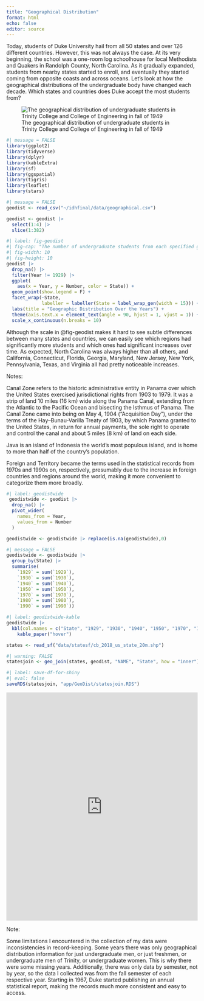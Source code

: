 ```yaml
---
title: "Geographical Distribution"
format: html
echo: false
editor: source
---
```


Today, students of Duke University hail from all 50 states and over 126 different countries. However, this was not always the case. At its very beginning, the school was a one-room log schoolhouse for local Methodists and Quakers in Randolph County, North Carolina. As it gradually expanded, students from nearby states started to enroll, and eventually they started coming from opposite coasts and across oceans. Let's look at how the geographical distributions of the undergraduate body have changed each decade. Which states and countries does Duke accept the most students from?

![The geographical distribution of undergraduate students in Trinity College and College of Engineering in fall of 1949](images/USDISTRIBUTION-01.png)

```r
#| message = FALSE
library(ggplot2)
library(tidyverse)
library(dplyr)
library(kableExtra)
library(sf)
library(ggspatial)
library(tigris)
library(leaflet)
library(stars)
```

```r
#| message = FALSE
geodist <- read_csv("~/idhfinal/data/geographical.csv")
```

```r
geodist <- geodist |>
  select(1:4) |>
  slice(1:382)
```

```r
#| label: fig-geodist
#| fig-cap: "The number of undergraduate students from each specified geographic region from the years 1929 to 1990"
#| fig-width: 10
#| fig-height: 10
geodist |>
  drop_na() |>
  filter(Year != 1929) |>
  ggplot(
    aes(x = Year, y = Number, color = State)) +
  geom_point(show.legend = F) +
  facet_wrap(~State,
             labeller = labeller(State = label_wrap_gen(width = 15))) +
  labs(title = "Geographic Distribution Over the Years") +
  theme(axis.text.x = element_text(angle = 90, hjust = 1, vjust = 1)) +
  scale_x_continuous(n.breaks = 10) 
```

Although the scale in @fig-geodist makes it hard to see subtle differences between many states and countries, we can easily see which regions had significantly more students and which ones had significant increases over time. As expected, North Carolina was always higher than all others, and California, Connecticut, Florida, Georgia, Maryland, New Jersey, New York, Pennsylvania, Texas, and Virginia all had pretty noticeable increases.

Notes:

Canal Zone refers to the historic administrative entity in Panama over which the United States exercised jurisdictional rights from 1903 to 1979. It was a strip of land 10 miles (16 km) wide along the Panama Canal, extending from the Atlantic to the Pacific Ocean and bisecting the Isthmus of Panama. The Canal Zone came into being on May 4, 1904 ("Acquisition Day"), under the terms of the Hay--Bunau-Varilla Treaty of 1903, by which Panama granted to the United States, in return for annual payments, the sole right to operate and control the canal and about 5 miles (8 km) of land on each side.

Java is an island of Indonesia the world's most populous island, and is home to more than half of the country's population.

Foreign and Territory became the terms used in the statistical records from 1970s and 1990s on, respectively, presumably due to the increase in foreign countries and regions around the world, making it more convenient to categorize them more broadly.

```r
#| label: geodistwide
 geodistwide <- geodist |>
  drop_na() |>
  pivot_wider(
    names_from = Year,
    values_from = Number
  )

geodistwide <- geodistwide |> replace(is.na(geodistwide),0)
```

```r
#| message = FALSE
geodistwide <- geodistwide |>
  group_by(State) |>
  summarise(
    `1929` = sum(`1929`),
    `1930` = sum(`1930`),
    `1940` = sum(`1940`),
    `1950` = sum(`1950`),
    `1970` = sum(`1970`),
    `1980` = sum(`1980`),
    `1990` = sum(`1990`))
```

```r
#| label: geodistwide-kable
geodistwide |>
  kbl(col.names = c("State", "1929", "1930", "1940", "1950", "1970", "1980", "1990")) |>
    kable_paper("hover")
```

```r
states <- read_sf("data/statesf/cb_2018_us_state_20m.shp")
```

```r
#| warning: FALSE
statesjoin <- geo_join(states, geodist, "NAME", "State", how = "inner") 
```

```r
#| label: save-df-for-shiny
#| eval: false
saveRDS(statesjoin, "app/GeoDist/statesjoin.RDS")
```

```{=html}
<iframe height="600" width="100%" frameborder="no" src="https://lisapzhang.shinyapps.io/GeoDist/"> </iframe>
```
Note:

Some limitations I encountered in the collection of my data were inconsistencies in record-keeping. Some years there was only geographical distribution information for just undergraduate men, or just freshmen, or undergraduate men of Trinity, or undergraduate women. This is why there were some missing years. Additionally, there was only data by semester, not by year, so the data I collected was from the fall semester of each respective year. Starting in 1967, Duke started publishing an annual statistical report, making the records much more consistent and easy to access.
